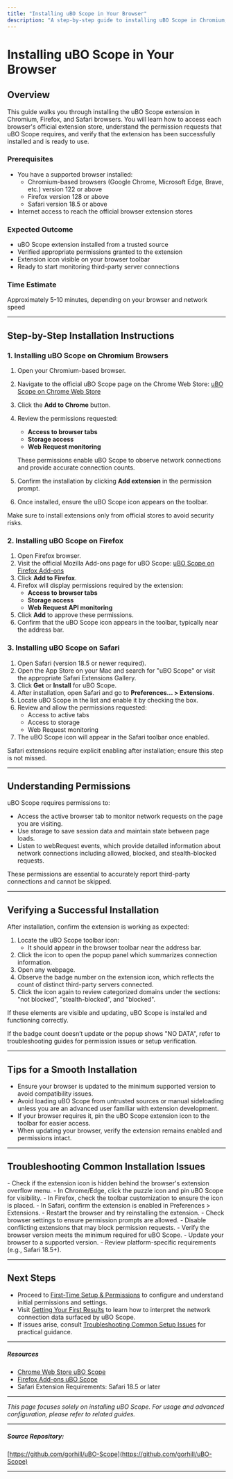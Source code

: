 ```yaml
---
title: "Installing uBO Scope in Your Browser"
description: "A step-by-step guide to installing uBO Scope in Chromium, Firefox, and Safari browsers. Covers accessing official extension stores, understanding permissions, and confirming a successful installation."
---
```


# Installing uBO Scope in Your Browser

## Overview
This guide walks you through installing the uBO Scope extension in Chromium, Firefox, and Safari browsers. You will learn how to access each browser's official extension store, understand the permission requests that uBO Scope requires, and verify that the extension has been successfully installed and is ready to use.

### Prerequisites
- You have a supported browser installed:
  - Chromium-based browsers (Google Chrome, Microsoft Edge, Brave, etc.) version 122 or above
  - Firefox version 128 or above
  - Safari version 18.5 or above
- Internet access to reach the official browser extension stores

### Expected Outcome
- uBO Scope extension installed from a trusted source
- Verified appropriate permissions granted to the extension
- Extension icon visible on your browser toolbar
- Ready to start monitoring third-party server connections

### Time Estimate
Approximately 5-10 minutes, depending on your browser and network speed

---

## Step-by-Step Installation Instructions

### 1. Installing uBO Scope on Chromium Browsers

1. Open your Chromium-based browser.
2. Navigate to the official uBO Scope page on the Chrome Web Store:
   [uBO Scope on Chrome Web Store](https://chromewebstore.google.com/detail/ubo-scope/bbdpgcaljkaaigfcomhidmneffjjjfgp)
3. Click the **Add to Chrome** button.
4. Review the permissions requested:
   - **Access to browser tabs**
   - **Storage access**
   - **Web Request monitoring**

   These permissions enable uBO Scope to observe network connections and provide accurate connection counts.
5. Confirm the installation by clicking **Add extension** in the permission prompt.
6. Once installed, ensure the uBO Scope icon appears on the toolbar.

<Warning>
Make sure to install extensions only from official stores to avoid security risks.
</Warning>

### 2. Installing uBO Scope on Firefox

1. Open Firefox browser.
2. Visit the official Mozilla Add-ons page for uBO Scope:
   [uBO Scope on Firefox Add-ons](https://addons.mozilla.org/firefox/addon/ubo-scope/)
3. Click **Add to Firefox**.
4. Firefox will display permissions required by the extension:
   - **Access to browser tabs**
   - **Storage access**
   - **Web Request API monitoring**
5. Click **Add** to approve these permissions.
6. Confirm that the uBO Scope icon appears in the toolbar, typically near the address bar.

### 3. Installing uBO Scope on Safari

1. Open Safari (version 18.5 or newer required).
2. Open the App Store on your Mac and search for "uBO Scope" or visit the appropriate Safari Extensions Gallery.
3. Click **Get** or **Install** for uBO Scope.
4. After installation, open Safari and go to **Preferences... > Extensions**.
5. Locate uBO Scope in the list and enable it by checking the box.
6. Review and allow the permissions requested:
   - Access to active tabs
   - Access to storage
   - Web Request monitoring
7. The uBO Scope icon will appear in the Safari toolbar once enabled.

<Note>
Safari extensions require explicit enabling after installation; ensure this step is not missed.
</Note>

---

## Understanding Permissions

uBO Scope requires permissions to:  
- Access the active browser tab to monitor network requests on the page you are visiting.
- Use storage to save session data and maintain state between page loads.
- Listen to webRequest events, which provide detailed information about network connections including allowed, blocked, and stealth-blocked requests.

These permissions are essential to accurately report third-party connections and cannot be skipped.

---

## Verifying a Successful Installation

After installation, confirm the extension is working as expected:

1. Locate the uBO Scope toolbar icon:
   - It should appear in the browser toolbar near the address bar.
2. Click the icon to open the popup panel which summarizes connection information.
3. Open any webpage.
4. Observe the badge number on the extension icon, which reflects the count of distinct third-party servers connected.
5. Click the icon again to review categorized domains under the sections: "not blocked", "stealth-blocked", and "blocked".

If these elements are visible and updating, uBO Scope is installed and functioning correctly.

<Check>
If the badge count doesn’t update or the popup shows "NO DATA", refer to troubleshooting guides for permission issues or setup verification.
</Check>

---

## Tips for a Smooth Installation

- Ensure your browser is updated to the minimum supported version to avoid compatibility issues.
- Avoid loading uBO Scope from untrusted sources or manual sideloading unless you are an advanced user familiar with extension development.
- If your browser requires it, pin the uBO Scope extension icon to the toolbar for easier access.
- When updating your browser, verify the extension remains enabled and permissions intact.

---

## Troubleshooting Common Installation Issues

<AccordionGroup title="Troubleshooting Installation">
<Accordion title="I don't see the uBO Scope icon after installation">
- Check if the extension icon is hidden behind the browser's extension overflow menu.
- In Chrome/Edge, click the puzzle icon and pin uBO Scope for visibility.
- In Firefox, check the toolbar customization to ensure the icon is placed.
- In Safari, confirm the extension is enabled in Preferences > Extensions.
</Accordion>

<Accordion title="Permission prompts not showing or blocking functionality">
- Restart the browser and try reinstalling the extension.
- Check browser settings to ensure permission prompts are allowed.
- Disable conflicting extensions that may block permission requests.
</Accordion>

<Accordion title="Installation fails in unsupported browser versions">
- Verify the browser version meets the minimum required for uBO Scope.
- Update your browser to a supported version.
- Review platform-specific requirements (e.g., Safari 18.5+).
</Accordion>
</AccordionGroup>

---

## Next Steps

- Proceed to [First-Time Setup & Permissions](https://yourdocsdomain/getting-started/installation-setup/first-time-setup) to configure and understand initial permissions and settings.
- Visit [Getting Your First Results](https://yourdocsdomain/getting-started/first-use-validation/getting-your-first-results) to learn how to interpret the network connection data surfaced by uBO Scope.
- If issues arise, consult [Troubleshooting Common Setup Issues](https://yourdocsdomain/getting-started/first-use-validation/troubleshooting-common-setup-issues) for practical guidance.


---

##### Resources
- [Chrome Web Store uBO Scope](https://chromewebstore.google.com/detail/ubo-scope/bbdpgcaljkaaigfcomhidmneffjjjfgp)
- [Firefox Add-ons uBO Scope](https://addons.mozilla.org/firefox/addon/ubo-scope/)
- Safari Extension Requirements: Safari 18.5 or later

---

*This page focuses solely on installing uBO Scope. For usage and advanced configuration, please refer to related guides.*

---

##### Source Repository:
[https://github.com/gorhill/uBO-Scope](https://github.com/gorhill/uBO-Scope)


---